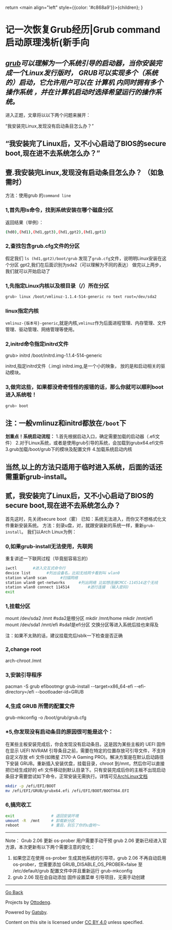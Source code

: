   return <main align="left" style={{color: '#c868a9'}}>{children}</main>;
}


<title>记一次恢复Grub经历</title>

# 记一次恢复Grub经历|Grub command启动原理浅析(新手向

*[grub](https://www.gnu.org/software/grub/)可以理解为一个系统引导的启动器，当你安装完成一个Linux发行版时， GRUB可以实现多个（系统的）启动，它允许用户可以在 计算机 内同时拥有多个 操作系统 ，并在计算机启动时选择希望运行的操作系统。*
-----

进入正题，文章将以以下两个问题来展开：

“我安装完Linux,发现没有启动条目怎么办？”

“我安装完了Linux后，又不小心启动了BIOS的secure boot,现在进不去系统怎么办？”
-----

## 壹.我安装完Linux,发现没有启动条目怎么办？ （如急需时）
方法：使用grub 的`command line`
### 1,首先用ls命令，找到系统安装在哪个磁盘分区
返回结果（举例）：
```bash
(hd0),(hd1),(hd1,gpt3),(hd1,gpt2),(hd1,gpt1)
```

### 2,查找包含grub.cfg文件的分区
假定我们 `ls (hd1,gpt2)/boot/grub` 发现了`grub.cfg`文件，说明明Linux安装在这个分区
gpt2,我们在后面识别为sda2（可以理解为不同的表达）
做完以上两步，我们就可以开始启动了
### 1,先指定Linux内核以及根目录（/）所在分区
```bash
grub> linux /boot/vmlinuz-1.1.4-514-generic ro text root=/dev/sda2
```

### linux指定内核
`vmlinuz-{版本号}-generic`,就是内核,`vmlinuz`作为后面进程管理、内存管理、文件管理、驱动管理、网络管理等使用。

### 2,initrd命令指定initrd文件

grub> initrd /boot/initrd.img-1.1.4-514-generic

initrd,指定initrd文件（.img)
initrd.img,是一个小的映象， 放的是和启动相关的驱动模块。
### 3,做完这些，如果都没奇奇怪怪的报错的话，那么你就可以顺利boot进入系统啦！
```bash
grub> boot
```

**注：一般vmlinuz和initrd都放在`/boot`下**
-----


**划重点！系统启动流程：**
    1.首先根据启动入口，确定需要加载的启动器（.efi文件）
    2.对于Linux系统，或者是使用grub引导的系统，会加载到grubx64.efi文件
    3.grub加载/boot/grub下的模块及配置文件
    4.加载系统启动内核


当然,以上的方法只适用于临时进入系统，后面的话还需重新grub-install。
-----

## 贰，我安装完了Linux后，又不小心启动了BIOS的secure boot,现在进不去系统怎么办？
首先这时，先关闭secure boot（雾）
已知：系统无法进入，而你又不想格式化文件重新安装系统。
方法：刻录u盘，对，就跟安装新的系统一样，重新`grub-install`。
我们以Arch Linux为例：
### 0,如果grub-install无法使用，先联网
重复讲述一下联网过程（毕竟挺容易忘的）
```bash
iwctl       #进入交互式命令行
device list       #列出设备名，比如无线网卡看到叫 wlan0
station wlan0 scan      #扫描网络
station wlan0 get-networks      #列出网络 比如想连接CMCC-114514这个无线
station wlan0 connect 114514        #进行连接 （输入密码)
exit
```

### 1,挂载分区
mount /dev/sda2  /mnt           #sda2是根分区
mkdir /mnt/home mkdir /mnt/efi
mount /dev/sda1 /mnt/efi        #sda1是efi分区 交换分区等进入系统后挂也来得及

注：如果不太熟的话，建议挂载完后lsblk一下检查是否正确


### 2,change root
arch-chroot /mnt

### 3,安装引导程序
pacman -S grub efibootmgr
grub-install --target=x86_64-efi --efi-directory=/efi --bootloader-id=GRUB

### 4,生成 GRUB 所需的配置文件
grub-mkconfig -o /boot/grub/grub.cfg

### *5,你发现没有启动条目的原因很可能是这个：
在某些主板安装完成后，你会发现没有启动条目。这是因为某些主板的 UEFI 固件在显示 UEFI NVRAM 引导条目之前，需要在特定的位置存放可引导文件，不支持自定义存放 efi 文件(如微星 Z170-A Gaming PRO)。解决方案是在默认启动路径下安装 GRUB。重新插入安装优盘，挂载目录，chroot 到/mnt，然后你可以直接把已经生成好的 efi 文件移动到默认目录下。只有安装完成后你的主板不出现启动条目才需要尝试如下命令，正常安装无需执行。详情可见[ArchLinux文档](https://wiki.archlinux.org/index.php/GRUB#Default/fallback_boot_path)
```bash
mkdir -p /efi/EFI/BOOT
mv /efi/EFI/GRUB/grubx64.efi /efi/EFI/BOOT/BOOTX64.EFI
```

### 6,搞完收工
```bash
exit                # 退回安装环境
umount -R  /mnt     # 卸载新分区
reboot              # 重启，别忘了你的u盘哟～
```
-----

Note：
Grub 2.06 更新 os-prober 用户需要手动干预
grub 2.06 更新已经进入官方源，本次更新有以下两个需要注意的变化：
1. 如果您正在使用 os-prober 生成其他系统的引导项，grub 2.06 不再自动启用 os-prober，您需要添加 GRUB_DISABLE_OS_PROBER=false 至 /etc/default/grub 配置文件中并且重新运行 grub-mkconfig
2. grub 2.06 现在会自动添加 固件设置菜单 引导项目，无需手动创建






-----
[Go Back](../)

Projects by [Ottodeng](https://ottoqwq.me).

Powered by [Gatsby](https://www.gatsbyjs.com).

Content on this site is licensed under [CC BY 4.0](https://creativecommons.org/licenses/by/4.0/)  unless specified.

